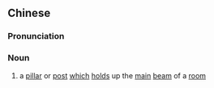 ==Chinese==
{{zh-forms}}

===Pronunciation===
{{zh-pron
|m=tíngzhù
|cat=n
}}

===Noun===
{{zh-noun}}

# {{lb|zh|literary}} a [[pillar]] or [[post]] [[which]] [[hold]]s up the [[main]] [[beam]] of a [[room]]